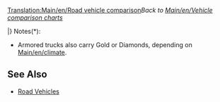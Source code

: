 [[Translation:Main/en/Road vehicle comparison]]''Back to [[Main/en/Vehicle comparison charts]]''

{{en/RoadVehicleHeader}}
{{tablespacer|11}}
{{en/RoadVehicleRow|TSR|1930|MPS Regal Bus         |4,920|9,840|426|852|56|35|31 passengers|12}}
{{en/RoadVehicleRow|TSR|1964|Hereford Leopard Bus  |5,740|11,480|600|1,200|88|55|35 passengers|15}}
{{en/RoadVehicleRow|TSR|1987|Foster Bus            |6,150|12,300|834|1,668|112|70|37 passengers|15}}
{{en/RoadVehicleRow|TSR|2008|Foster MkII Bus       |6,560|13,120|1,125|2,250|127|79|40 passengers|15}}
{{en/RoadVehicleRow|Y  |1946|Ploddyphut MkI Bus    |4,920|9,840|426|852|56|35|30 passengers|15}}
{{en/RoadVehicleRow|Y  |1972|Ploddyphut MkII Bus   |5,740|11,480|801|1,602|96|60|35 passengers|15}}
{{en/RoadVehicleRow|Y  |2010|Ploddyphut MkIII Bus  |6,560|13,120|1,125|2,250|120|75|38 passengers|15}}
{{tablespacer|11}}
{{en/RoadVehicleRow|TSR|1935|MPS Mail Truck        |4,715|9,430|421|842|48|30|22 bags of mail|15}}
{{en/RoadVehicleRow|TSR|1980|Reynard Mail Truck    |5,535|11,070|787|1,574|88|55|28 bags of mail|15}}
{{en/RoadVehicleRow|TSR|2018|Perry Mail Truck      |5,945|11,890|1,125|2,250|112|70|30 bags of mail|15}}
{{en/RoadVehicleRow|Y  |1935|MightyMover Mail Truck|6,289|12,578|562|1,124|48|30|22 bags of mail|15}}
{{en/RoadVehicleRow|Y  |1980|Powernaught Mail Truck|7,382|14,764|1,050|2,100|88|55|28 bags of mail|15}}
{{en/RoadVehicleRow|Y  |2018|Wizzowow Mail Truck   |7,929|15,858|1,500|3,000|112|70|30 bags of mail|15}}
{{tablespacer|11}}
{{en/RoadVehicleRow|TSR|1936|Witcombe Oil Tanker   |4,510|9,020|421|842|48|30|21,000 litres of oil|15}}
{{en/RoadVehicleRow|TSR|1973|Foster Oil Tanker     |5,740|11,480|787|1,574|88|55|21,000 litres of oil|15}}
{{en/RoadVehicleRow|TSR|2005|Perry Oil Tanker      |6,150|12,300|1,125|2,250|112|70|21,000 litres of oil|15}}
{{tablespacer|11}}
{{en/RoadVehicleRow|TSR|1936|Balogh Goods Truck    |4,387|8,774|421|842|48|30|14 crates of goods|15}}
{{en/RoadVehicleRow|TSR|1974|Craighead Goods Truck |5,330|10,660|787|1,574|88|55|16 crates of goods|15}}
{{en/RoadVehicleRow|TSR|2005|Goss Goods Truck      |5,740|11,480|1,125|2,250|112|70|18 crates of goods|15}}
{{tablespacer|11}}
{{en/RoadVehicleRow|TSR|1935|Hereford Grain Truck  |4,674|9,348|421|842|48|30|20 tonnes of grain|15}}
{{en/RoadVehicleRow|TSR|1979|Thomas Grain Truck    |5,453|10,906|787|1,574|88|55|25 tonnes of grain|15}}
{{en/RoadVehicleRow|TSR|2010|Goss Grain Truck      |5,863|11,726|1,125|2,250|112|70|30 tonnes of grain|15}}
{{tablespacer|11}}
{{en/RoadVehicleRow|TS|1935|Talbott Livestock Van |4,305|8,610|421|842|48|30|14 items of livestock|15}}
{{en/RoadVehicleRow|TS|1980|Uhl Livestock Van     |5,330|10,660|787|1,574|88|55|16 items of livestock|15}}
{{en/RoadVehicleRow|TS|2022|Foster Livestock Van  |5,740|11,480|1,125|2,250|112|70|18 items of livestock|15}}
{{tablespacer|11}}
{{en/RoadVehicleRow|TSR|1935|Witcombe Wood Truck   |4,838|9,676|421|842|48|30|20 tonnes of wood|15}}
{{en/RoadVehicleRow|TSR|1974|Foster Wood Truck     |5,617|11,234|787|1,574|88|55|22 tonnes of wood|15}}
{{en/RoadVehicleRow|TSR|2018|Moreland Wood Truck   |6,027|12,054|1,125|2,250|112|70|24 tonnes of wood|15}}
{{tablespacer|11}}
{{en/RoadVehicleRow|TSR|1936|Balogh Armoured Truck |5,945|11,890|421|842|48|30|12 bags of valuables*|15}}
{{en/RoadVehicleRow|TSR|1981|Uhl Armoured Truck    |6,970|13,940|787|1,574|88|55|15 bags of valuables*|15}}
{{en/RoadVehicleRow|TSR|2012|Foster Armoured Truck |7,380|14,760|1,125|2,250|112|70|16 bags of valuables*|15}}
{{tablespacer|11}}
{{en/RoadVehicleRow|TS |1935|Balogh Coal Truck     |4,428|8,856|421|842|48|30|20 tonnes of coal|15}}
{{en/RoadVehicleRow|TS |1975|Uhl Coal Truck        |5,248|10,496|787|1,574|88|55|25 tonnes of coal|15}}
{{en/RoadVehicleRow|TS |2013|DW Coal Truck         |5,658|11,316|1,125|2,250|112|70|28 tonnes of coal|15}}
{{tablespacer|11}}
{{en/RoadVehicleRow|T  |1935|MPS Iron Ore Truck    |4,961|9,922|421|842|48|30|22 tonnes of iron ore|15}}
{{en/RoadVehicleRow|T  |1977|Uhl Iron Ore Truck    |5,740|11,480|787|1,574|88|55|25 tonnes of iron ore|15}}
{{en/RoadVehicleRow|T  |2011|Goss Iron Ore Truck   |6,150|12,300|1,125|2,250|112|70|27 tonnes of iron ore|15}}
{{tablespacer|11}}
{{en/RoadVehicleRow|T  |1936|Balogh Steel Truck     |4,592|9,184|421|842|48|30|15 tonnes of steel|15}}
{{en/RoadVehicleRow|T  |1977|Uhl Steel Truck        |5,535|11,070|787|1,574|88|55|18 tonnes of steel|15}}
{{en/RoadVehicleRow|T  |2007|Kelling Steel Truck    |5,945|11,890|1,125|2,250|112|70|20 tonnes of steel|15}}
{{tablespacer|11}}
{{en/RoadVehicleRow|SR |1935|Foster Food Van       |4,592|9,184|421|842|48|30|17 tonnes of food|15}}
{{en/RoadVehicleRow|SR |1971|Perry Food Van        |5,494|10,988|787|1,574|88|55|20 tonnes of food|15}}
{{en/RoadVehicleRow|SR |2004|Chippy Food Van       |5,904|11,808|1,125|2,250|112|70|22 tonnes of food|15}}
{{tablespacer|11}}
{{en/RoadVehicleRow|S  |1936|Uhl Paper Truck       |4,592|9,184|421|842|48|30|15 tonnes of paper|15}}
{{en/RoadVehicleRow|S  |1979|Balogh Paper Truck    |5,535|11,070|787|1,574|88|55|18 tonnes of paper|15}}
{{en/RoadVehicleRow|S  |2007|MPS Paper Truck       |5,945|11,890|1,125|2,250|112|70|20 tonnes of paper|15}}
{{tablespacer|11}}
{{en/RoadVehicleRow|R  |1935|MPS Copper Ore Truck   |4,961|9,922|421|842|48|30|22 tonnes of copper ore|15}}
{{en/RoadVehicleRow|R  |1977|Uhl Copper Ore Truck   |5,740|11,480|787|1,574|88|55|25 tonnes of copper ore|15}}
{{en/RoadVehicleRow|R  |2011|Goss Copper Ore Truck  |6,150|12,300|1,125|2,250|112|70|27 tonnes of copper ore|15}}
{{tablespacer|11}}
{{en/RoadVehicleRow|R  |1936|Uhl Water Tanker       |4,551|9,102|421|842|48|30|21,000 litres of water|15}}
{{en/RoadVehicleRow|R  |1978|Balogh Water Tanker    |5,781|11,562|787|1,574|88|55|25,000 litres of water|15}}
{{en/RoadVehicleRow|R  |2011|MPS Water Tanker       |6,191|12,382|1,125|2,250|112|70|27,000 litres of water|15}}
{{tablespacer|11}}
{{en/RoadVehicleRow|R  |1935|Balogh Fruit Truck    |4,838|9,676|421|842|48|30|18 tonnes of fruit|15}}
{{en/RoadVehicleRow|R  |1978|Uhl Fruit Truck       |6,068|12,136|787|1,574|88|55|20 tonnes of fruit|15}}
{{en/RoadVehicleRow|R  |2012|Kelling Fruit Truck   |6,478|12,956|1,125|2,250|112|70|23 tonnes of fruit|15}}
{{tablespacer|11}}
{{en/RoadVehicleRow|R  |1936|Balogh Rubber Truck   |4,797|9,594|421|842|48|30|17,000 litres of rubber|15}}
{{en/RoadVehicleRow|R  |1977|Uhl Rubber Truck      |6,027|12,054|787|1,574|88|55|19,000 litres of rubber|15}}
{{en/RoadVehicleRow|R  |2011|RMT Rubber Truck      |6,437|12,874|1,125|2,250|112|70|22,000 litres of rubber|15}}
|}
Notes(*):
*Armored trucks also carry Gold or Diamonds, depending on [[Main/en/climate]].


==See Also==
* [[Main/en/Road Vehicles#List of road vehicles|Road Vehicles]]